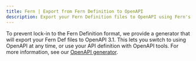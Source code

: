 ---
title: Fern | Export from Fern Definition to OpenAPI
description: Export your Fern Definition files to OpenAPI using Fern's OpenAPI generator.
---

To prevent lock-in to the Fern Definition format, we provide a generator that will export your Fern Def files to OpenAPI 3.1. This lets you switch to using OpenAPI at any time, or use your API definition with OpenAPI tools. For more information, see our [OpenAPI generator](/sdks/other-generators/spec/openapi). 